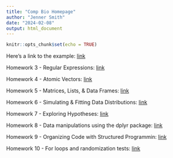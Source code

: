 ```yaml
---
title: "Comp Bio Homepage"
author: "Jenner Smith"
date: "2024-02-08"
output: html_document
---
```

```r
knitr::opts_chunk$set(echo = TRUE)
```
Here's a link to the example: [link](example.html)

Homework 3 - Regular Expressions: [link](Homework-3.html)

Homework 4 - Atomic Vectors: [link](HW4.html)

Homework 5 - Matrices, Lists, & Data Frames: [link](HW5.html)

Homework 6 - Simulating & Fitting Data Distributions: [link](HW6.html)

Homework 7 - Exploring Hypotheses: [link](HW7.html)

Homework 8 - Data manipulations using the dplyr package: [link](HW8.html)

Homework 9 - Organizing Code with Structured Programmin: [link](HW9.html)

Homework 10 - For loops and randomization tests: [link](HW10.html)

